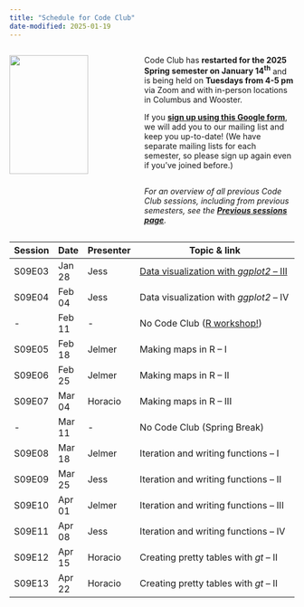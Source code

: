```yaml
---
title: "Schedule for Code Club"
date-modified: 2025-01-19
---
```


::: columns
::: {.column width="45%"}
![](img/codeclub_logo.png){fig-align="center" width="80%"}
:::

::: {.column width="55%"}
Code Club has **restarted for the 2025 Spring semester on January 14^th^** and
is being held on **Tuesdays from 4-5 pm** via Zoom and with in-person locations in Columbus and Wooster.

If you **[sign up using this Google form](https://forms.gle/eYkMvmJShrcANUrt5)**,
we will add you to our mailing list and keep you up-to-date!
(We have separate mailing lists for each semester, so please sign up again even if you've joined before.)

<hr style="height:1pt; visibility:hidden;" />

*For an overview of all previous Code Club sessions, including from previous semesters,* *see the [**Previous sessions page**](/pages/previous.qmd).*
:::
:::

| Session | Date   | Presenter   | Topic & link                                 |
|---------|--------|-------------|----------------------------------------------|
| S09E03  | Jan 28  | Jess       | [Data visualization with _ggplot2_ -- III](/posts/S09E03_ggplot_03)     |
| S09E04  | Feb 04  | Jess       | Data visualization with _ggplot2_ -- IV      |
| -       | Feb 11  | -          | No Code Club ([R workshop!](https://library.osu.edu/events/r-for-scientific-reproducibility-virtual-event-0))                      |
| S09E05  | Feb 18  | Jelmer     | Making maps in R -- I                        |
| S09E06  | Feb 25  | Jelmer     | Making maps in R -- II                       |
| S09E07  | Mar 04  | Horacio    | Making maps in R -- III                      |
| -       | Mar 11  | -          | No Code Club (Spring Break)                  |
| S09E08  | Mar 18  | Jelmer     | Iteration and writing functions -- I         |
| S09E09  | Mar 25  | Jess       | Iteration and writing functions -- II        |
| S09E10  | Apr 01  | Jelmer     | Iteration and writing functions -- III       |
| S09E11  | Apr 08  | Jess       | Iteration and writing functions -- IV        |
| S09E12  | Apr 15  | Horacio    | Creating pretty tables with _gt_ -- II       |
| S09E13  | Apr 22  | Horacio    | Creating pretty tables with _gt_ -- II       |

